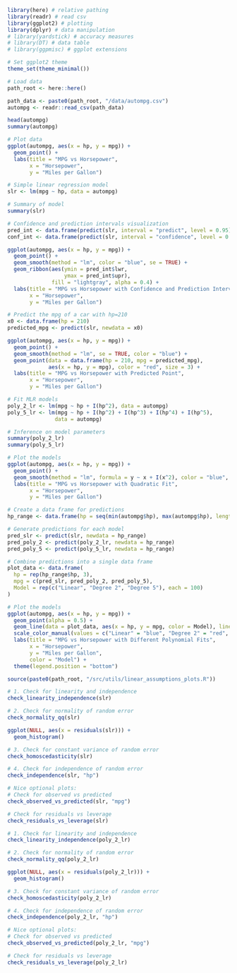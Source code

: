```r
library(here) # relative pathing
library(readr) # read csv
library(ggplot2) # plotting
library(dplyr) # data manipulation
# library(yardstick) # accuracy measures
# library(DT) # data table
# library(ggpmisc) # ggplot extensions

# Set ggplot2 theme
theme_set(theme_minimal())
```

```r
# Load data
path_root <- here::here()

path_data <- paste0(path_root, "/data/autompg.csv")
autompg <- readr::read_csv(path_data)

head(autompg)
summary(autompg)
```

```r
# Plot data
ggplot(autompg, aes(x = hp, y = mpg)) +
  geom_point() +
  labs(title = "MPG vs Horsepower",
       x = "Horsepower", 
       y = "Miles per Gallon")
```

```r
# Simple linear regression model
slr <- lm(mpg ~ hp, data = autompg)

# Summary of model
summary(slr)
```

```r
# Confidence and prediction intervals visualization
pred_int <- data.frame(predict(slr, interval = "predict", level = 0.95))
conf_int <- data.frame(predict(slr, interval = "confidence", level = 0.95))

ggplot(autompg, aes(x = hp, y = mpg)) +
  geom_point() +
  geom_smooth(method = "lm", color = "blue", se = TRUE) +
  geom_ribbon(aes(ymin = pred_int$lwr,
                  ymax = pred_int$upr),
              fill = "lightgray", alpha = 0.4) +
  labs(title = "MPG vs Horsepower with Confidence and Prediction Intervals",
       x = "Horsepower", 
       y = "Miles per Gallon")
```

```r
# Predict the mpg of a car with hp=210
x0 <- data.frame(hp = 210)
predicted_mpg <- predict(slr, newdata = x0)

ggplot(autompg, aes(x = hp, y = mpg)) +
  geom_point() +
  geom_smooth(method = "lm", se = TRUE, color = "blue") +
  geom_point(data = data.frame(hp = 210, mpg = predicted_mpg), 
             aes(x = hp, y = mpg), color = "red", size = 3) +
  labs(title = "MPG vs Horsepower with Predicted Point",
       x = "Horsepower", 
       y = "Miles per Gallon")
```

```r
# Fit MLR models
poly_2_lr <- lm(mpg ~ hp + I(hp^2), data = autompg)
poly_5_lr <- lm(mpg ~ hp + I(hp^2) + I(hp^3) + I(hp^4) + I(hp^5), 
               data = autompg)

# Inference on model parameters
summary(poly_2_lr)
summary(poly_5_lr)
```

```r
# Plot the models
ggplot(autompg, aes(x = hp, y = mpg)) +
  geom_point() +
  geom_smooth(method = "lm", formula = y ~ x + I(x^2), color = "blue", se = TRUE) +
  labs(title = "MPG vs Horsepower with Quadratic Fit",
       x = "Horsepower", 
       y = "Miles per Gallon")
```

```r
# Create a data frame for predictions
hp_range <- data.frame(hp = seq(min(autompg$hp), max(autompg$hp), length.out = 100))

# Generate predictions for each model
pred_slr <- predict(slr, newdata = hp_range)
pred_poly_2 <- predict(poly_2_lr, newdata = hp_range)
pred_poly_5 <- predict(poly_5_lr, newdata = hp_range)

# Combine predictions into a single data frame
plot_data <- data.frame(
  hp = rep(hp_range$hp, 3),
  mpg = c(pred_slr, pred_poly_2, pred_poly_5),
  Model = rep(c("Linear", "Degree 2", "Degree 5"), each = 100)
)

# Plot the models
ggplot(autompg, aes(x = hp, y = mpg)) +
  geom_point(alpha = 0.5) +
  geom_line(data = plot_data, aes(x = hp, y = mpg, color = Model), linetype = 1) +
  scale_color_manual(values = c("Linear" = "blue", "Degree 2" = "red", "Degree 5" = "green")) +
  labs(title = "MPG vs Horsepower with Different Polynomial Fits",
       x = "Horsepower", 
       y = "Miles per Gallon",
       color = "Model") +
  theme(legend.position = "bottom")
```

```r
source(paste0(path_root, "/src/utils/linear_assumptions_plots.R"))
```

```r
# 1. Check for linearity and independence
check_linearity_independence(slr)

# 2. Check for normality of random error
check_normality_qq(slr)

ggplot(NULL, aes(x = residuals(slr))) +
  geom_histogram()

# 3. Check for constant variance of random error
check_homoscedasticity(slr)

# 4. Check for independence of random error
check_independence(slr, "hp")

# Nice optional plots:
# Check for observed vs predicted
check_observed_vs_predicted(slr, "mpg")

# Check for residuals vs leverage
check_residuals_vs_leverage(slr)
```

```r
# 1. Check for linearity and independence
check_linearity_independence(poly_2_lr)

# 2. Check for normality of random error
check_normality_qq(poly_2_lr)

ggplot(NULL, aes(x = residuals(poly_2_lr))) +
  geom_histogram()

# 3. Check for constant variance of random error
check_homoscedasticity(poly_2_lr)

# 4. Check for independence of random error
check_independence(poly_2_lr, "hp")

# Nice optional plots:
# Check for observed vs predicted
check_observed_vs_predicted(poly_2_lr, "mpg")

# Check for residuals vs leverage
check_residuals_vs_leverage(poly_2_lr)
```